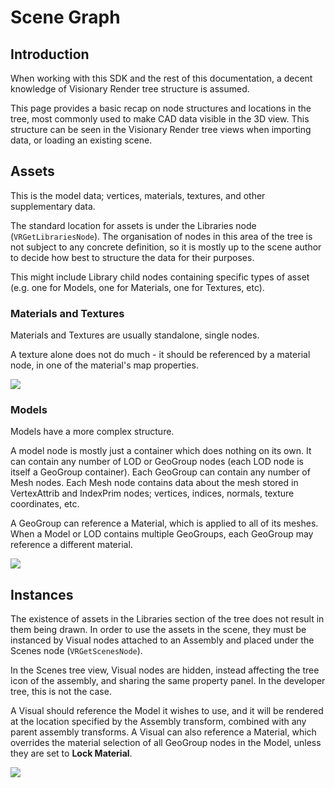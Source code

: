 # Scene Graph

## Introduction

When working with this SDK and the rest of this documentation, a decent knowledge of Visionary Render tree structure is assumed.

This page provides a basic recap on node structures and locations in the tree, most commonly used to make CAD data visible in the 3D view. This structure can be seen in the Visionary Render tree views when importing data, or loading an existing scene.

## Assets

This is the model data; vertices, materials, textures, and other supplementary data.

The standard location for assets is under the Libraries node (`VRGetLibrariesNode`). The organisation of nodes in this area of the tree is not subject to any concrete definition, so it is mostly up to the scene author to decide how best to structure the data for their purposes. 

This might include Library child nodes containing specific types of asset (e.g. one for Models, one for Materials, one for Textures, etc). 

### Materials and Textures

Materials and Textures are usually standalone, single nodes.

A texture alone does not do much - it should be referenced by a material node, in one of the material's map properties.

![](/img/visionary-render-programming/material-texture-ref.png)

### Models 

Models have a more complex structure.

A model node is mostly just a container which does nothing on its own. It can contain any number of LOD or GeoGroup nodes (each LOD node is itself a GeoGroup container). Each GeoGroup can contain any number of Mesh nodes. Each Mesh node contains data about the mesh stored in VertexAttrib and IndexPrim nodes; vertices, indices, normals, texture coordinates, etc.

A GeoGroup can reference a Material, which is applied to all of its meshes. When a Model or LOD contains multiple GeoGroups, each GeoGroup may reference a different material.

![](/img/visionary-render-programming/model-structure.png)

## Instances

The existence of assets in the Libraries section of the tree does not result in them being drawn. In order to use the assets in the scene, they must be instanced by Visual nodes attached to an Assembly and placed under the Scenes node (`VRGetScenesNode`).

In the Scenes tree view, Visual nodes are hidden, instead affecting the tree icon of the assembly, and sharing the same property panel. In the developer tree, this is not the case.

A Visual should reference the Model it wishes to use, and it will be rendered at the location specified by the Assembly transform, combined with any parent assembly transforms. A Visual can also reference a Material, which overrides the material selection of all GeoGroup nodes in the Model, unless they are set to **Lock Material**.

![](/img/visionary-render-programming/visual-model-ref.png)

